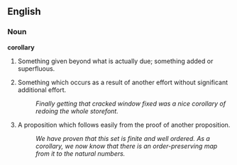 ==English==

===Noun===
'''corollary'''

# {{dated}} Something given beyond what is actually due; something added or superfluous.
# Something which occurs as a result of another effort without significant additional effort.
#: ''Finally getting that cracked window fixed was a nice corollary of redoing the whole storefont.''
# {{math}} A proposition which follows easily from the proof of another proposition.
#: ''We have proven that this set is finite and well ordered.  As a corollary, we now know that there is an order-preserving map from it to the natural numbers.''